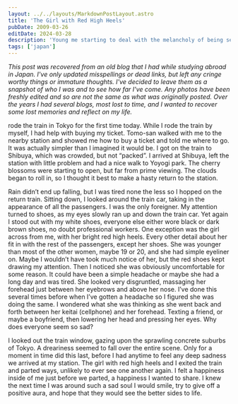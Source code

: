 ```yaml
---
layout: ../../layouts/MarkdownPostLayout.astro
title: 'The Girl with Red High Heels'
pubDate: 2009-03-26
editDate: 2024-03-28
description: 'Young me starting to deal with the melancholy of being separated from the ones I loved.'
tags: ['japan']
---
```



_This post was recovered from an old blog that I had while studying abroad in Japan. I've only updated misspellings or dead links, but left any cringe worthy things or immature thoughts. I've decided to leave them as a snapshot of who I was and to see how far I've come. Any photos have been freshly edited and so are not the same as what was originally posted. Over the years I had several blogs, most lost to time, and I wanted to recover some lost memories and reflect on my life._

<DropCap letter='I' /> rode the train in Tokyo for the first time today. While I rode the train by myself,
I had help with buying my ticket. Tomo-san walked with me to the nearby station and showed me how to
buy a ticket and told me where to go. It was actually simpler than I imagined it would be. I got on the
train to Shibuya, which was crowded, but not “packed”. I arrived at Shibuya, left the station with little
problem and had a nice walk to Yoyogi park. The cherry blossoms were starting to open, but far from prime
viewing. The clouds began to roll in, so I thought it best to make a hasty return to the station.

Rain didn’t end up falling, but I was tired none the less so I hopped on the return train. Sitting down, I looked around the train car, taking in the appearance of all the passengers. I was the only foreigner. My attention turned to shoes, as my eyes slowly ran up and down the train car. Yet again I stood out with my white shoes, everyone else either wore black or dark brown shoes, no doubt professional workers. One exception was the girl across from me, with her bright red high heels. Every other detail about her fit in with the rest of the passengers, except her shoes. She was younger than most of the other women, maybe 19 or 20, and she had simple eyeliner on. Maybe I wouldn’t have took much notice of her, but the red shoes kept drawing my attention. Then I noticed she was obviously uncomfortable for some reason. It could have been a simple headache or maybe she had a long day and was tired. She looked very disgruntled, massaging her forehead just between her eyebrows and above her nose. I’ve done this several times before when I’ve gotten a headache so I figured she was doing the same. I wondered what she was thinking as she went back and forth between her keitai (cellphone) and her forehead. Texting a friend, or maybe a boyfriend, then lowering her head and pressing her eyes. Why does everyone seem so sad?

I looked out the train window, gazing upon the sprawling concrete suburbs of Tokyo. A dreariness seemed to fall over the entire scene. Only for a moment in time did this last, before I had anytime to feel any deep sadness we arrived at my station. The girl with red high heels and I exited the train and parted ways, unlikely to ever see one another again. I felt a happiness inside of me just before we parted, a happiness I wanted to share. I knew the next time I was around such a sad soul I would smile, try to give off a positive aura, and hope that they would see the better sides to life.
